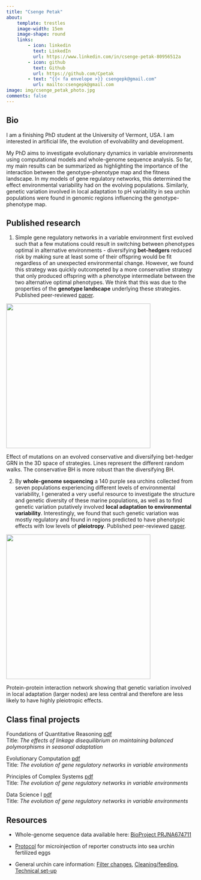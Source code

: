```yaml
---
title: "Csenge Petak"
about:
    template: trestles
    image-width: 15em
    image-shape: round
    links:
        - icon: linkedin
          text: LinkedIn
          url: https://www.linkedin.com/in/csenge-petak-80956512a
        - icon: github
          text: Github
          url: https://github.com/Cpetak
        - text: "{{< fa envelope >}} csengepk@gmail.com"
          url: mailto:csengepk@gmail.com
image: img/csenge_petak_photo.jpg
comments: false
---
```



## Bio 

I am a finishing PhD student at the University of Vermont, USA. I am interested in artificial life, the evolution of evolvability and development.

My PhD aims to investigate evolutionary dynamics in variable environments using computational models and whole-genome sequence analysis. So far, my main results can be summarized as highlighting the importance of the interaction between the genotype-phenotype map and the fitness landscape. In my models of gene regulatory networks, this determined the effect environmental variability had on the evolving populations. Similarly, genetic variation involved in local adaptation to pH variability in sea urchin populations were found in genomic regions influencing the genotype-phenotype map. 

## Published research

1. Simple gene regulatory networks in a variable environment first evolved such that a few mutations could result in switching between phenotypes optimal in alternative environments - diversifying **bet-hedgers** reduced risk by making sure at least some of their offspring would be fit regardless of an unexpected environmental change. However, we found this strategy was quickly outcompeted by a more conservative strategy that only produced offspring with a phenotype intermediate between the two alternative optimal phenotypes. We think that this was due to the properties of the **genotype landscape** underlying these strategies. Published peer-reviewed [paper](https://arxiv.org/abs/2307.01602).

::: {#fig-elephants layout-ncol=1}
![](docs/img/3d_bet_hedging.png){width=4in fig-align="center"}

Effect of mutations on an evolved conservative and diversifying bet-hedger GRN in the 3D space of strategies. Lines represent the different random walks. The conservative BH is more robust than the diversifying BH.
:::

2. By **whole-genome sequencing** a 140 purple sea urchins collected from seven populations experiencing different levels of environmental variability, I generated a very useful resource to investigate the structure and genetic diversity of these marine populations, as well as to find genetic variation putatively involved **local adaptation to environmental variability**. Interestingly, we found that such genetic variation was mostly regulatory and found in regions predicted to have phenotypic effects with low levels of **pleiotropy**. Published peer-reviewed [paper](https://www.journals.uchicago.edu/doi/10.1086/726013).

::: {#fig-elephants layout-ncol=1}

![](docs/img/ppi_network.jpeg){width=4in fig-align="center"}

Protein-protein interaction network showing that genetic variation involved in local adaptation (larger nodes) are less central and therefore are less likely to have highly pleiotropic effects.
:::

## Class final projects

Foundations of Quantitative Reasoning [pdf](https://tsoleary.github.io/projects_page/season_adapt.pdf)\
Title: *The effects of linkage disequilibrium on maintaining balanced polymorphisms in seasonal adaptation*

Evolutionary Computation [pdf](https://cpetak.github.io/EC.html)\
Title: *The evolution of gene regulatory networks in variable environments*

Principles of Complex Systems [pdf](https://cpetak.github.io/POCS.html)\
Title: *The evolution of gene regulatory networks in variable environments*

Data Science I [pdf](https://cpetak.github.io/DS.html)\
Title: *The evolution of gene regulatory networks in variable environments*


## Resources

- Whole-genome sequence data available here: [BioProject PRJNA674711](https://www.ncbi.nlm.nih.gov/bioproject/?term=PRJNA674711)

- [Protocol](https://cpetak.github.io/microinjection_protocol/) for microinjection of reporter constructs into sea urchin fertilized eggs

- General urchin care information: [Filter changes](https://cpetak.github.io/Filter_changes.pdf), [Cleaning/feeding](https://cpetak.github.io/Urchin_care_protocol.pdf), [Technical set-up](https://cpetak.github.io/Urchin_system_set-up.pdf)









